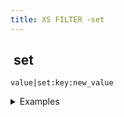 ```yaml
---
title: XS FILTER -set
---
```


## <img src="../assets/docuBadge (11).png" alt="" data-size="line" /> set <a href="#xsset" id="xsset"></a>

`value|set:key:new_value`

<details>

<summary>Examples</summary>

```javascript
{}|set:"name":"John"                     // Returns {"name":"John"}
{"age":30}|set:"name":"John"            // Returns {"age":30,"name":"John"}
```

</details>

